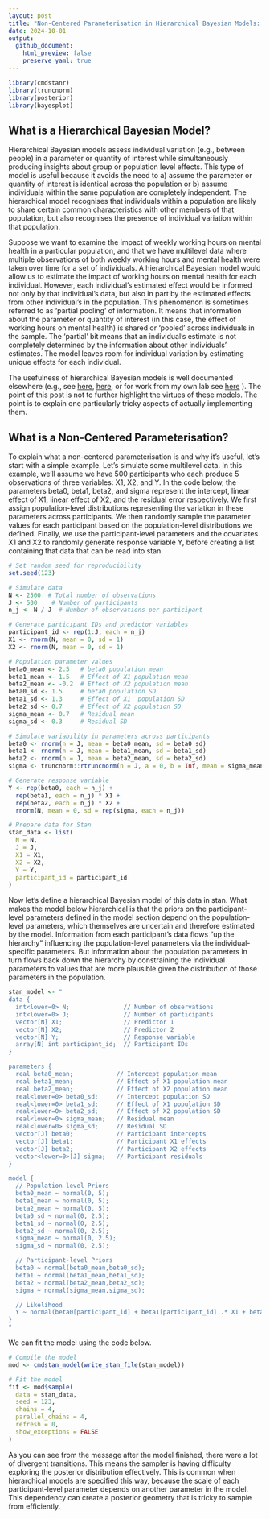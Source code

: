 ```yaml
---
layout: post
title: "Non-Centered Parameterisation in Hierarchical Bayesian Models: Not Just For Univariate Gaussians"
date: 2024-10-01
output: 
  github_document:
    html_preview: false
    preserve_yaml: true
---
```


```r
library(cmdstanr)
library(truncnorm)
library(posterior)
library(bayesplot)
```

## What is a Hierarchical Bayesian Model?

Hierarchical Bayesian models assess individual variation (e.g., between people) in a parameter or quantity of interest while simultaneously producing insights about group or population level effects. This type of model is useful because it avoids the need to a) assume the parameter or quantity of interest is identical across the population or b) assume individuals within the same population are completely independent. The hierarchical model recognises that individuals within a population are likely to share certain common characteristics with other members of that population, but also recognises the presence of individual variation within that population.

Suppose we want to examine the impact of weekly working hours on mental health in a particular population, and that we have multilevel data where multiple observations of both weekly working hours and mental health were taken over time for a set of individuals. A hierarchical Bayesian model would allow us to estimate the impact of working hours on mental health for each individual. However, each individual's estimated effect would be informed not only by that individual's data, but also in part by the estimated effects from other individual's in the population. This phenomenon is sometimes referred to as 'partial pooling' of information. It means that information about the parameter or quantity of interest (in this case, the effect of working hours on mental health) is shared or 'pooled' across individuals in the sample. The 'partial' bit means that an individual's estimate is not completely determined by the information about other individuals' estimates. The model leaves room for individual variation by estimating unique effects for each individual.

The usefulness of hierarchical Bayesian models is well documented elsewhere (e.g., see [here](https://pubmed.ncbi.nlm.nih.gov/29595295/), [here](https://link.springer.com/article/10.3758/s13428-018-1054-3), or for work from my own lab see [here](https://link.springer.com/article/10.1007/s42113-023-00173-6) ). The point of this post is not to further highlight the virtues of these models. The point is to explain one particularly tricky aspects of actually implementing them.

## What is a Non-Centered Parameterisation?

To explain what a non-centered parameterisation is and why it's useful, let's start with a simple example. Let's simulate some multilevel data. In this example, we'll assume we have 500 participants who each produce 5 observations of three variables: X1, X2, and Y. In the code below, the parameters beta0, beta1, beta2, and sigma represent the intercept, linear effect of X1, linear effect of X2, and the residual error respectively. We first assign population-level distributions representing the variation in these parameters across participants. We then randomly sample the parameter values for each participant based on the population-level distributions we defined. Finally, we use the participant-level parameters and the covariates X1 and X2 to randomly generate response variable Y, before creating a list containing that data that can be read into stan.

```r
# Set random seed for reproducibility
set.seed(123)

# Simulate data
N <- 2500  # Total number of observations
J <- 500    # Number of participants
n_j <- N / J  # Number of observations per participant

# Generate participant IDs and predictor variables
participant_id <- rep(1:J, each = n_j)
X1 <- rnorm(N, mean = 0, sd = 1)
X2 <- rnorm(N, mean = 0, sd = 1)

# Population parameter values
beta0_mean <- 2.5   # beta0 population mean
beta1_mean <- 1.5   # Effect of X1 population mean
beta2_mean <- -0.2  # Effect of X2 population mean
beta0_sd <- 1.5     # beta0 population SD
beta1_sd <- 1.3     # Effect of X1  population SD
beta2_sd <- 0.7     # Effect of X2 population SD
sigma_mean <- 0.7   # Residual mean
sigma_sd <- 0.3     # Residual SD

# Simulate variability in parameters across participants
beta0 <- rnorm(n = J, mean = beta0_mean, sd = beta0_sd)
beta1 <- rnorm(n = J, mean = beta1_mean, sd = beta1_sd)
beta2 <- rnorm(n = J, mean = beta2_mean, sd = beta2_sd)
sigma <- truncnorm::rtruncnorm(n = J, a = 0, b = Inf, mean = sigma_mean, sd = sigma_sd)

# Generate response variable
Y <- rep(beta0, each = n_j) + 
  rep(beta1, each = n_j) * X1 + 
  rep(beta2, each = n_j) * X2 + 
  rnorm(N, mean = 0, sd = rep(sigma, each = n_j))

# Prepare data for Stan
stan_data <- list(
  N = N,
  J = J,
  X1 = X1,
  X2 = X2,
  Y = Y,
  participant_id = participant_id
)
```

Now let's define a hierarchical Bayesian model of this data in stan. What makes the model below hierarchical is that the priors on the participant-level parameters defined in the model section depend on the population-level parameters, which themselves are uncertain and therefore estimated by the model. Information from each participant's data flows "up the hierarchy" influencing the population-level parameters via the individual-specific parameters. But information about the population parameters in turn flows back down the hierarchy by constraining the individual parameters to values that are more plausible given the distribution of those parameters in the population.

```r
stan_model <- "
data {
  int<lower=0> N;               // Number of observations
  int<lower=0> J;               // Number of participants
  vector[N] X1;                 // Predictor 1
  vector[N] X2;                 // Predictor 2
  vector[N] Y;                  // Response variable
  array[N] int participant_id;  // Participant IDs
}

parameters {
  real beta0_mean;            // Intercept population mean
  real beta1_mean;            // Effect of X1 population mean
  real beta2_mean;            // Effect of X2 population mean
  real<lower=0> beta0_sd;     // Intercept population SD
  real<lower=0> beta1_sd;     // Effect of X1 population SD
  real<lower=0> beta2_sd;     // Effect of X2 population SD
  real<lower=0> sigma_mean;   // Residual mean
  real<lower=0> sigma_sd;     // Residual SD
  vector[J] beta0;            // Participant intercepts
  vector[J] beta1;            // Participant X1 effects
  vector[J] beta2;            // Participant X2 effects
  vector<lower=0>[J] sigma;   // Participant residuals
}

model {
  // Population-level Priors
  beta0_mean ~ normal(0, 5);
  beta1_mean ~ normal(0, 5);
  beta2_mean ~ normal(0, 5);
  beta0_sd ~ normal(0, 2.5);
  beta1_sd ~ normal(0, 2.5);
  beta2_sd ~ normal(0, 2.5);
  sigma_mean ~ normal(0, 2.5);
  sigma_sd ~ normal(0, 2.5);

  // Participant-level Priors
  beta0 ~ normal(beta0_mean,beta0_sd);
  beta1 ~ normal(beta1_mean,beta1_sd);
  beta2 ~ normal(beta2_mean,beta2_sd);
  sigma ~ normal(sigma_mean,sigma_sd);

  // Likelihood
  Y ~ normal(beta0[participant_id] + beta1[participant_id] .* X1 + beta2[participant_id] .* X2, sigma[participant_id]);
}
"
```

We can fit the model using the code below.

```r
# Compile the model
mod <- cmdstan_model(write_stan_file(stan_model))

# Fit the model
fit <- mod$sample(
  data = stan_data,
  seed = 123,
  chains = 4,
  parallel_chains = 4,
  refresh = 0,
  show_exceptions = FALSE
)
```

As you can see from the message after the model finished, there were a lot of divergent transitions. This means the sampler is having difficulty exploring the posterior distribution effectively. This is common when hierarchical models are specified this way, because the scale of each participant-level parameter depends on another parameter in the model. This dependency can create a posterior geometry that is tricky to sample from efficiently.

<!-- This is where the **non-centered parameterisation** can be helpful^[I realise there's a departure from Australian english in writing 'centered' instead of 'centred', but the latter just looks strange to me. So I'll use 'centered'.]. It removes this dependency by reparameterising the participant-level parameters. In the model below, a non-centered parameterisation is applied to beta0, beta1, and beta2 (sigma is a little more complicated since it's bounded at 0. We'll get to that next). As you can see, we now estimate z-scores for these three parameters and then in the `transformed parameters` block unstandardise the parameter via an inverse-z transform. -->


<!-- ```{r model-2,messages=FALSE,warnings=FALSE} -->
<!-- stan_model_nc <- " -->
<!-- data { -->
<!--   int<lower=0> N;               // Number of observations -->
<!--   int<lower=0> J;               // Number of participants -->
<!--   vector[N] X1;                 // Predictor 1 -->
<!--   vector[N] X2;                 // Predictor 2 -->
<!--   vector[N] Y;                  // Response variable -->
<!--   array[N] int participant_id;  // Participant IDs -->
<!-- } -->

<!-- parameters { -->
<!--   real beta0_mean;            // Intercept population mean -->
<!--   real beta1_mean;            // Effect of X1 population mean -->
<!--   real beta2_mean;            // Effect of X2 population mean -->
<!--   real<lower=0> beta0_sd;     // Intercept population SD -->
<!--   real<lower=0> beta1_sd;     // Effect of X1 population SD -->
<!--   real<lower=0> beta2_sd;     // Effect of X2 population SD -->
<!--   real<lower=0> sigma_mean;   // Residual mean -->
<!--   real<lower=0> sigma_sd;     // Residual SD -->
<!--   vector[J] beta0_z;          // Participant intercepts (z-score) -->
<!--   vector[J] beta1_z;          // Participant X1 effects (z-score) -->
<!--   vector[J] beta2_z;          // Participant X2 effects (z-score) -->
<!--   vector<lower=0>[J] sigma;   // Participant residuals -->
<!-- } -->

<!-- transformed parameters { -->
<!--   vector[J] beta0 = beta0_mean + beta0_sd * beta0_z; -->
<!--   vector[J] beta1 = beta1_mean + beta1_sd * beta1_z; -->
<!--   vector[J] beta2 = beta2_mean + beta2_sd * beta2_z; -->
<!-- } -->

<!-- model { -->
<!--   // Population-level Priors -->
<!--   beta0_mean ~ normal(0, 5); -->
<!--   beta1_mean ~ normal(0, 5); -->
<!--   beta2_mean ~ normal(0, 5); -->
<!--   beta0_sd ~ normal(0, 2.5); -->
<!--   beta1_sd ~ normal(0, 2.5); -->
<!--   beta2_sd ~ normal(0, 2.5); -->
<!--   sigma_mean ~ normal(0, 2.5); -->
<!--   sigma_sd ~ normal(0, 2.5); -->

<!--   // Participant-level Priors -->
<!--   beta0 ~ std_normal(); -->
<!--   beta1 ~ std_normal(); -->
<!--   beta2 ~ std_normal(); -->
<!--   sigma ~ normal(sigma_mean,sigma_sd); -->

<!--   // Likelihood -->
<!--   Y ~ normal(beta0[participant_id] + beta1[participant_id] .* X1 + beta2[participant_id] .* X2, sigma[participant_id]); -->
<!-- } -->
<!-- " -->

<!-- # Compile the model -->
<!-- mod_nc <- cmdstan_model(write_stan_file(stan_model_nc)) -->

<!-- # Fit the model -->
<!-- fit_nc <- mod_nc$sample( -->
<!--   data = stan_data, -->
<!--   seed = 123, -->
<!--   chains = 4, -->
<!--   parallel_chains = 4, -->
<!--   refresh = 0, -->
<!--   show_exceptions = FALSE -->
<!-- ) -->
<!-- ``` -->

<!-- We're still getting a lot of divergences and we're hitting the maximum treedepth on many iterations, which suggests that the model still isn't sampling efficiently. This is because we still haven't applied an uncentered parameterisation to `sigma`. We'll do that next. -->

<!-- ## Non-Centered Parameterisation for Truncated Parameters -->

<!-- What makes `beta0`, `beta1`, and `beta2` easy to reparameterise is the fact that these variables can take on any real value. In other words, they're not bounded or constrained to a particular range. So we don't have to worry about the result of the inverse-z transform satisfying a particular constraint. But not all parameters are unbounded. A good example of a bounded parameter is a standard deviation. Standard deviations must be positive. So when estimating these parameters, a common approach is to sample from *truncated distributions* that are constrained to have a lower bound of 0 (as we have in the models above). It's not immediately obvious how the non-centered parameterisation can be applied to parameters that are bounded. -->

<!-- As it turns out, it's actually fairly straightfoward. The trick is to sample the parameter as if it were unconstrained and then convert it via transformation to impose the appropriate constraints. Let's assume we want to apply a non-centered transformation to `sigma` that accounts for the constraint that this parameter should be positive. We can do something like what's done in the R code below. Here, we use the `exp()` function to exponentiate the result of the inverse-z transform, which maps `sigma` to the positive real numbers. Technically, this transformation means that `sigma` is lognormally distributed (in other words, the log of `sigma` is normally distributed). -->

<!-- ```{r sigma-demo-1} -->
<!-- n = 10000                                      #number of samples -->
<!-- sigma_mean = rnorm(n)                          #sample sigma mean -->
<!-- sigma_sd = rtruncnorm(n,a=0)                   #sample sigma sd -->
<!-- sigma_z = rnorm(n)                             #sample sigma z-score -->
<!-- sigma = exp(sigma_mean + sigma_sd * sigma_z)   #unstandardise and convert to positive via exponentiation -->
<!-- hist(sigma) -->
<!-- density(sigma) -->
<!-- ``` -->

<!-- Notice in the output above, however, that the resulting distribution of `sigma` is heavily skewed. This happens because of the exponential transformation. Values that are on the high end of the distribution before the exponentiation get pulled way out when the transformation is applied. It only takes an untransformed value of 10 to produce a transformed value of more than 20,000. A prior that is this heavily skewed can be difficult to sample from. So this transformation may not help us much. This skew can be alleviated to some extent by placing different priors on `sigma_mean` and `sigma_sd`, but a big part of the problem is the exponentiation itself. -->

<!-- Importantly, there are other transformations that we can apply. One that I particularly like is the *softplus* transformation $f(x) = \log(1+e^x)$. This transformation avoids the heavy skew that can sometimes be created by simply exponentiating. Compare the distribution above with the one below. -->


<!-- ```{r sigma-demo-2} -->
<!-- n = 10000                                             #number of samples -->
<!-- sigma_mean = rnorm(n)                                 #sample sigma mean -->
<!-- sigma_sd = rtruncnorm(n,a=0)                          #sample sigma sd -->
<!-- sigma_z = rnorm(n)                                    #sample sigma z-score -->
<!-- sigma = log(1+exp(sigma_mean + sigma_sd * sigma_z))   #unstandardise and convert to positive via softplus -->
<!-- hist(sigma) -->
<!-- density(sigma) -->
<!-- ``` -->

<!-- This second distribution is much less skewed and will be easier to sample from. As with the non-centered parameterisation applied to uncontained parameters, you can change the priors on the distribution by modifying the priors on the population parameters. If you want truncate the distribution at a value other than zero, all you need to do is add a constant. The example below truncates the distribution at 5. -->

<!-- ```{r sigma-demo-3} -->
<!-- n = 10000                                               #number of samples -->
<!-- sigma_mean = rnorm(n)                                   #sample sigma mean -->
<!-- sigma_sd = rtruncnorm(n,a=0)                            #sample sigma sd -->
<!-- sigma_z = rnorm(n)                                      #sample sigma z-score -->
<!-- sigma = 5+log(1+exp(sigma_mean + sigma_sd * sigma_z))   #unstandardise and convert using softplus -->
<!-- hist(sigma) -->
<!-- density(sigma) -->
<!-- ``` -->

<!-- Alternatively, to make the truncation point an *upper bound* instead of a lower bound, simply multiply the result of the transformation by -1 as in the example below. -->

<!-- ```{r sigma-demo-4} -->
<!-- n = 10000                                               #number of samples -->
<!-- sigma_mean = rnorm(n)                                   #sample sigma mean -->
<!-- sigma_sd = rtruncnorm(n,a=0)                            #sample sigma sd -->
<!-- sigma_z = rnorm(n)                                      #sample sigma z-score -->
<!-- sigma = 5-log(1+exp(sigma_mean + sigma_sd * sigma_z))   #unstandardise and convert using softplus -->
<!-- hist(sigma) -->
<!-- density(sigma) -->
<!-- ``` -->

<!-- Here's a model that uses the softplus transformation to apply a non-centered parameterisation to the `sigma` parameter. As you can see, the process is identical to how we reparameterise the `beta` parameters except that the softplus transformation is applied to the parameter after the inverse-z transform is applied. -->

<!-- ```{r model-3,messages=FALSE,warnings=FALSE} -->
<!-- stan_model_ncs <- " -->
<!-- data { -->
<!--   int<lower=0> N;               // Number of observations -->
<!--   int<lower=0> J;               // Number of participants -->
<!--   vector[N] X1;                 // Predictor 1 -->
<!--   vector[N] X2;                 // Predictor 2 -->
<!--   vector[N] Y;                  // Response variable -->
<!--   array[N] int participant_id;  // Participant IDs -->
<!-- } -->

<!-- parameters { -->
<!--   real beta0_mean;            // Intercept population mean -->
<!--   real beta1_mean;            // Effect of X1 population mean -->
<!--   real beta2_mean;            // Effect of X2 population mean -->
<!--   real<lower=0> beta0_sd;     // Intercept population SD -->
<!--   real<lower=0> beta1_sd;     // Effect of X1 population SD -->
<!--   real<lower=0> beta2_sd;     // Effect of X2 population SD -->
<!--   real sigma_mean;            // Residual population mean (before transformation) -->
<!--   real<lower=0> sigma_sd;     // Residual population SD (before transformation) -->
<!--   vector[J] beta0_z;          // Participant intercepts (z-score) -->
<!--   vector[J] beta1_z;          // Participant X1 effects (z-score) -->
<!--   vector[J] beta2_z;          // Participant X2 effects (z-score) -->
<!--   vector[J] sigma_z;          // Participant residuals (z-score, before transformation) -->
<!-- } -->

<!-- transformed parameters { -->
<!--   vector[J] beta0 = beta0_mean + beta0_sd * beta0_z; -->
<!--   vector[J] beta1 = beta1_mean + beta1_sd * beta1_z; -->
<!--   vector[J] beta2 = beta2_mean + beta2_sd * beta2_z; -->
<!--   vector[J] sigma = log1p_exp(sigma_mean + sigma_sd * sigma_z); -->
<!-- } -->

<!-- model { -->
<!--   // Population-level Priors -->
<!--   beta0_mean ~ normal(0, 5); -->
<!--   beta1_mean ~ normal(0, 5); -->
<!--   beta2_mean ~ normal(0, 5); -->
<!--   beta0_sd ~ normal(0, 2.5); -->
<!--   beta1_sd ~ normal(0, 2.5); -->
<!--   beta2_sd ~ normal(0, 2.5); -->
<!--   sigma_mean ~ normal(0, 2.5); -->
<!--   sigma_sd ~ normal(0, 2.5); -->

<!--   // Participant-level Priors -->
<!--   beta0_z ~ std_normal(); -->
<!--   beta1_z ~ std_normal(); -->
<!--   beta2_z ~ std_normal(); -->
<!--   sigma_z ~ std_normal(); -->

<!--   // Likelihood -->
<!--   Y ~ normal(beta0[participant_id] + beta1[participant_id] .* X1 + beta2[participant_id] .* X2, sigma[participant_id]); -->
<!-- } -->
<!-- " -->

<!-- # Compile the model -->
<!-- mod_ncs <- cmdstan_model(write_stan_file(stan_model_ncs)) -->

<!-- # Fit the model -->
<!-- fit_ncs <- mod_ncs$sample( -->
<!--   data = stan_data, -->
<!--   seed = 123, -->
<!--   chains = 4, -->
<!--   parallel_chains = 4, -->
<!--   refresh = 0, -->
<!--   show_exceptions = FALSE -->
<!-- ) -->
<!-- ``` -->

<!-- You can see from the output that there is only a small number divergent transitions, which are rare enough that they shouldn't pose any challenges for interpreting the results (these can probably be further reduced by increasing `adapt_delta` above it's default value of 0.8). There are also no more instances of the maximum treedepth being reached. The summary statistics and traceplot of the population parameters show the model has converged. -->

<!-- ```{r model-3-summary,messages=FALSE,warnings=FALSE} -->

<!-- parameters = c("beta0_mean", "beta1_mean","beta2_mean", "beta0_sd", "beta1_sd","beta2_sd","sigma_mean","sigma_sd","lp__") -->

<!-- fit_ncs$summary(variables = parameters) -->

<!-- mcmc_trace(fit_ncs$draws(variables = parameters)) -->

<!-- ``` -->

<!-- It's also possible to apply non-centered transformations to double bounded parameters that have lower bounds *and* upper bounds (e.g., probability parameters that are constrained between 0 and 1). But there's a bit more to think about with double bounded parameters, so I think I'll address those in a future post. What I really want to get to in this post is how to apply non-centered transformations to multivariate distributions. -->

<!-- ## Non-Centered Parameterisation for Multivariate Distributions -->

<!-- The models presented above assume that individual variation in the parameters are uncorrelated. In other words, knowing one person's value of `beta0` gives us no information about their plausible `beta1` and `beta2` values. However, in many cases, it's reasonable to assume these quantities are correlated. Returning to the example question of how the number of hours we spend working affects our mental health, it's plausible that those with lower levels of mental health overall suffer more from working longer hours. To examine this possibility, we need to allow for the individual-specific parameters to be correlated. First, let's simulate some data where this is the case. The code below simulates data from a model where `beta0`, `beta1`, and `beta2` are correlated, with `Rho` containing the parameter correlation matrix. In principle, we could also allow the untransformed version of `sigma` to also correlate with the `beta` parameters. But the transformation applied to sigma makes the interpretation of this correlation less straightforward. So we'll keep it simple for now and assume `sigma` does not correlate with the `beta` parameters. -->

<!-- ```{r simulate-data-2,messages=FALSE,warnings=FALSE} -->
<!-- # Set random seed for reproducibility -->
<!-- set.seed(123) -->

<!-- # Simulate data -->
<!-- N <- 2500  # Total number of observations -->
<!-- J <- 500    # Number of participants -->
<!-- n_j <- N / J  # Number of observations per participant -->

<!-- # Generate participant IDs and predictor variables -->
<!-- participant_id <- rep(1:J, each = n_j) -->
<!-- X1 <- rnorm(N, mean = 0, sd = 1) -->
<!-- X2 <- rnorm(N, mean = 0, sd = 1) -->

<!-- # Population parameter values -->
<!-- beta0_mean <- 2.5   # beta0 population mean -->
<!-- beta1_mean <- 1.5   # Effect of X1 population mean -->
<!-- beta2_mean <- -0.2  # Effect of X2 population mean -->
<!-- beta0_sd <- 1.5     # beta0 population SD -->
<!-- beta1_sd <- 1.3     # Effect of X1  population SD -->
<!-- beta2_sd <- 0.7     # Effect of X2 population SD -->
<!-- sigma_mean <- 0.7   # Residual mean -->
<!-- sigma_sd <- 0.3     # Residual SD -->

<!-- #Correlation matrix of individual parameters -->
<!-- Rho <- matrix(c(1,0.5,-0.5, -->
<!--                 0.5,1,0.4, -->
<!--                -0.5,0.4,1),nrow=3,byrow=3) -->

<!-- #Diagonal matrix of population standard deviations -->
<!-- D <- diag(c(beta0_sd,beta1_sd,beta2_sd)) -->

<!-- #Population covariance matrix -->
<!-- Sigma = D %*% Rho %*% D -->

<!-- #Vector of population means -->
<!-- Mu = c(beta0_mean,beta1_mean,beta2_mean) -->

<!-- # Generate correlated participant-specific parameters -->
<!-- theta <- MASS::mvrnorm(J, Mu, Sigma) -->

<!-- # Check correlation -->
<!-- cor(theta) -->

<!-- # Calculate participant-specific beta0s and slopes -->
<!-- beta0 <- theta[,1] -->
<!-- beta1 <- theta[,2] -->
<!-- beta2 <- theta[,3] -->

<!-- # Simulate variability in sigma -->
<!-- sigma <- rtruncnorm(n = N, a = 0, b = Inf, mean = sigma_mean, sd = sigma_sd) -->

<!-- # Generate response variable -->
<!-- Y <- rep(beta0, each = n_j) + -->
<!--   rep(beta1, each = n_j) * X1 + -->
<!--   rep(beta2, each = n_j) * X2 + -->
<!--   rnorm(N, mean = 0, sd = rep(sigma, each = n_j)) -->

<!-- # Prepare data for Stan -->
<!-- stan_data <- list( -->
<!--   N = N, -->
<!--   J = J, -->
<!--   X1 = X1, -->
<!--   X2 = X2, -->
<!--   Y = Y, -->
<!--   participant_id = participant_id -->
<!-- ) -->
<!-- ``` -->

<!-- Let's now tweak the model above to account for the covariation between these parameters. As with the uncorrelated versions above, there are a number of ways we can parameterise the model. In the version below, we directly estimate `population_cov`, which is the population covariance matrix of the individual-level parameters. The presence of this covariance matrix increases the amount of information pooling the happens when estimating the model. Whereas in the above models, a participant's estimate of a given parameter was constrained by other participants' estimates *of that same parameter*, now the estimate of each `beta` parameter is influenced by other participants' estimates of not only that same parameter but also of estimates of the other `beta` parameters. This extra pooling of information is especially helpful when there are relatively few observations per individual. The prior distribution of this covariance matrix is an inverse-wishart distribution, a commonly used prior for estimating covariance matrices, with 4 degrees of freedom and an identity scale matrix. The model also includes a `generated quantities` block that converts the population covariance matrix into a vector of population SDs and a population correlation matrix. -->

<!-- ```{r fit-model-4,messages=FALSE,warnings=FALSE} -->
<!-- stan_model_mv_cov <- " -->
<!-- data { -->
<!--   int<lower=0> N;               // Number of observations -->
<!--   int<lower=0> J;               // Number of participants -->
<!--   vector[N] X1;                 // Predictor 1 -->
<!--   vector[N] X2;                 // Predictor 2 -->
<!--   vector[N] Y;                  // Response variable -->
<!--   array[N] int participant_id;  // Participant IDs -->
<!-- } -->

<!-- parameters { -->
<!--   vector[3] population_means;          // Population means for beta0, beta1, beta2 -->
<!--   cov_matrix[3] population_cov;        // Covariance matrix for beta0, beta1, and beta2 -->
<!--   array[J] vector[3] theta;            // Individual-level beta0, beta1, and beta2 estimates -->
<!--   real sigma_mean;                     // Residual population mean (before transformation) -->
<!--   real<lower=0> sigma_sd;              // Residual population SD (before transformation) -->
<!--   vector[J] sigma_z;                   // Individual-level residuals (z-score, before transformation) -->
<!-- } -->

<!-- transformed parameters { -->
<!--   vector[J] sigma = log1p_exp(sigma_mean + sigma_sd * sigma_z); -->
<!--   vector[J] beta0 = to_vector(theta[,1]); -->
<!--   vector[J] beta1 = to_vector(theta[,2]); -->
<!--   vector[J] beta2 = to_vector(theta[,3]); -->
<!-- } -->

<!-- model { -->
<!--   // Population-level priors -->
<!--   population_means ~ normal(0, 5); -->
<!--   population_cov ~ inv_wishart(4,identity_matrix(3)); -->
<!--   sigma_mean ~ normal(0, 2.5); -->
<!--   sigma_sd ~ normal(0, 2.5); -->

<!--   // Participant-level priors -->
<!--   theta ~ multi_normal(population_means, population_cov); -->
<!--   sigma_z ~ std_normal(); -->

<!--   // Likelihood -->
<!--   Y ~ normal(beta0[participant_id] + beta1[participant_id] .* X1 + beta2[participant_id] .* X2, sigma[participant_id]); -->
<!-- } -->

<!-- generated quantities { -->
<!--   //Convert population covariance matrix to population correlation matrix -->
<!--   vector[3] population_sds = sqrt(diagonal(population_cov)); //extract variances and convert to SDs -->

<!--   //The code below equates to: diag_matrix(population_sds)^-1 *  population_cov * diag_matrix(population_sds)^-1 -->
<!--   corr_matrix[3] population_corr = mdivide_right_spd(mdivide_left_spd(diag_matrix(population_sds),population_cov),diag_matrix(population_sds)); -->
<!-- }" -->

<!-- # Compile the model -->
<!-- mod_mv_cov <- cmdstan_model(write_stan_file(stan_model_mv_cov)) -->

<!-- # Fit the model -->
<!-- fit_mv_cov <- mod_mv_cov$sample( -->
<!--   data = stan_data, -->
<!--   seed = 123, -->
<!--   chains = 4, -->
<!--   parallel_chains = 4, -->
<!--   refresh = 0, -->
<!--   show_exceptions = FALSE -->
<!-- ) -->
<!-- ``` -->

<!-- The model below shows another way to parameterise a model with correlated individual-level parameters. This version decouples the standard deviations of the population distributions from the correlations. Separating the standard deviations from the correlations in this way avoids the problem of the scale of the population distributions influencing the degree of covariation between the parameters, which can happen when the covariance matrix is directly estimated. The major change in this model is that we separately estimate `population_corr` which is the population correlation matrix of the individual-level parameters and `population_sds` which is the standard deviation of the population distributions. The code `quad_form_diag(population_corr, population_sds)` converts the correlation matrix and vector of SDs to a covariance matrix, which is needed to compute the PDF of the multivariate normal distribution (this is the opposite operation to what is done in the `generated quantities` block of the model above). The prior distribution of this correlation matrix is an LKJ distribution with a concentration parameter of 1, which is a uniform prior across all possible correlation matrices. -->

<!-- ```{r fit-model-5,messages=FALSE,warnings=FALSE} -->
<!-- stan_model_mv_cor <- " -->
<!-- data { -->
<!--   int<lower=0> N;               // Number of observations -->
<!--   int<lower=0> J;               // Number of participants -->
<!--   vector[N] X1;                 // Predictor 1 -->
<!--   vector[N] X2;                 // Predictor 2 -->
<!--   vector[N] Y;                  // Response variable -->
<!--   array[N] int participant_id;  // Participant IDs -->
<!-- } -->

<!-- parameters { -->
<!--   vector[3] population_means;          // Population means for beta0, beta1, beta2 -->
<!--   vector<lower=0>[3] population_sds;   // Population SDs for beta0, beta1, beta2 -->
<!--   corr_matrix[3] population_corr;      // Correlation matrix for beta0, beta1, and beta2 -->
<!--   array[J] vector[3] theta;            // Individual-level beta0, beta1, and beta2 estimates -->
<!--   real sigma_mean;                     // Residual population mean (before transformation) -->
<!--   real<lower=0> sigma_sd;              // Residual population SD (before transformation) -->
<!--   vector[J] sigma_z;                   // Individual-level residuals (z-score, before transformation) -->
<!-- } -->

<!-- transformed parameters { -->
<!--   vector[J] sigma = log1p_exp(sigma_mean + sigma_sd * sigma_z); -->
<!--   vector[J] beta0 = to_vector(theta[,1]); -->
<!--   vector[J] beta1 = to_vector(theta[,2]); -->
<!--   vector[J] beta2 = to_vector(theta[,3]); -->
<!-- } -->

<!-- model { -->
<!--   // Population-level priors -->
<!--   population_means ~ normal(0, 5); -->
<!--   population_sds ~ normal(0, 2.5); -->
<!--   population_corr ~ lkj_corr(1); -->
<!--   sigma_mean ~ normal(0, 2.5); -->
<!--   sigma_sd ~ normal(0, 2.5); -->

<!--   // Participant-level priors -->
<!--   theta ~ multi_normal(population_means, quad_form_diag(population_corr, population_sds)); -->
<!--   sigma_z ~ std_normal(); -->

<!--   // Likelihood -->
<!--   Y ~ normal(beta0[participant_id] + beta1[participant_id] .* X1 + beta2[participant_id] .* X2, sigma[participant_id]); -->
<!-- }" -->

<!-- # Compile the model -->
<!-- mod_mv_cor <- cmdstan_model(write_stan_file(stan_model_mv_cor)) -->

<!-- # Fit the model -->
<!-- fit_mv_cor <- mod_mv_cor$sample( -->
<!--   data = stan_data, -->
<!--   seed = 123, -->
<!--   chains = 4, -->
<!--   parallel_chains = 4, -->
<!--   refresh = 0, -->
<!--   show_exceptions = FALSE -->
<!-- ) -->
<!-- ``` -->

<!-- Finally, the version below extends on the version above and implements a non-centered version of this model. The first change here is that we're no longer estimating the correlation matrix. Instead, we're estimating the cholesky factor of the correlation matrix, which makes things computationally simpler (we adopt the commonly used `L_` notation to denote cholesky factors here). Once we compute the cholesky factor of the covariance matrix, we apply the multivariate version of the inverse-z transform to compute the values of `beta0`, `beta1`, and `beta2`. And then we can compute the likelihood in the same way we have in the previous model. The model below also includes a `generated quantities` block which converts the cholesky factor of the population correlation matrix to the raw correlation matrix, so that these correlations can be more easily interpreted. -->

<!-- ```{r fit-model-6,messages=FALSE,warnings=FALSE} -->
<!-- stan_model_mv_cor_nc <- " -->
<!-- data { -->
<!--   int<lower=0> N;               // Number of observations -->
<!--   int<lower=0> J;               // Number of participants -->
<!--   vector[N] X1;                 // Predictor 1 -->
<!--   vector[N] X2;                 // Predictor 2 -->
<!--   vector[N] Y;                  // Response variable -->
<!--   array[N] int participant_id;  // Participant IDs -->
<!-- } -->

<!-- parameters { -->
<!--   vector[3] population_means;                     // Population means for beta0, beta1, beta2 -->
<!--   vector<lower=0>[3] population_sds;              // Population SDs for beta0, beta1, beta2 -->
<!--   cholesky_factor_corr[3] L_population_corr;      // Cholesky factor of correlation matrix for beta0, beta1, and beta2 -->
<!--   matrix[J,3] theta_z;                            // Individual-level beta0, beta1, and beta2 estimates (z-score) -->
<!--   real sigma_mean;                                // Residual population mean (before transformation) -->
<!--   real<lower=0> sigma_sd;                         // Residual population SD (before transformation) -->
<!--   vector[J] sigma_z;                              // Individual-level residuals (z-score, before transformation) -->
<!-- } -->

<!-- transformed parameters { -->
<!--   vector[J] sigma = log1p_exp(sigma_mean + sigma_sd * sigma_z); -->
<!--   matrix[3,3] L_population_cov = diag_pre_multiply(population_sds,L_population_corr); -->
<!--   matrix[J,3] theta = rep_matrix(population_means',J) + theta_z * L_population_cov'; -->
<!--   vector[J] beta0 = theta[,1]; -->
<!--   vector[J] beta1 = theta[,2]; -->
<!--   vector[J] beta2 = theta[,3]; -->
<!-- } -->

<!-- model { -->
<!--   // Population-level priors -->
<!--   population_means ~ normal(0, 5); -->
<!--   population_sds ~ normal(0, 2.5); -->
<!--   L_population_corr ~ lkj_corr_cholesky(1); -->
<!--   sigma_mean ~ normal(0, 2.5); -->
<!--   sigma_sd ~ normal(0, 2.5); -->

<!--   // Participant-level priors -->
<!--   to_vector(theta_z) ~ std_normal(); -->
<!--   sigma_z ~ std_normal(); -->

<!--   // Likelihood -->
<!--   Y ~ normal(beta0[participant_id] + beta1[participant_id] .* X1 + beta2[participant_id] .* X2, sigma[participant_id]); -->
<!-- } -->

<!-- generated quantities { -->
<!--   //Compute population correlation matrix from its cholesky factor -->
<!--   corr_matrix[3] population_corr = multiply_lower_tri_self_transpose(L_population_corr); -->
<!-- } -->
<!-- " -->

<!-- # Compile the model -->
<!-- mod_mv_cor_nc <- cmdstan_model(write_stan_file(stan_model_mv_cor_nc)) -->

<!-- # Fit the model -->
<!-- fit_mv_cor_nc <- mod_mv_cor_nc$sample( -->
<!--   data = stan_data, -->
<!--   seed = 123, -->
<!--   chains = 4, -->
<!--   parallel_chains = 4, -->
<!--   refresh = 0, -->
<!--   show_exceptions = FALSE -->
<!-- ) -->
<!-- ``` -->

<!-- As can be seen from the output below, all three of these models produce roughly the same parameter estimates. -->

<!-- ```{r model-5-summary,messages=FALSE,warnings=FALSE} -->

<!-- parameters = c("population_means","population_sds", "population_corr","sigma_mean","sigma_sd","lp__") -->

<!-- fit_mv_cov$summary(variables = parameters) -->

<!-- fit_mv_cor$summary(variables = parameters) -->

<!-- fit_mv_cor_nc$summary(variables = parameters) -->

<!-- ``` -->

<!-- None of these models had any issues with sampling efficiency when applied to these data, but notice that the non-centered version finished much more quickly. In other datasets or for higher-dimensional models, these three parameterisations might differ quite substantially in how efficiently they're able to explore the posterior. So if one parameterisation isn't quite working, try one of the others! -->

